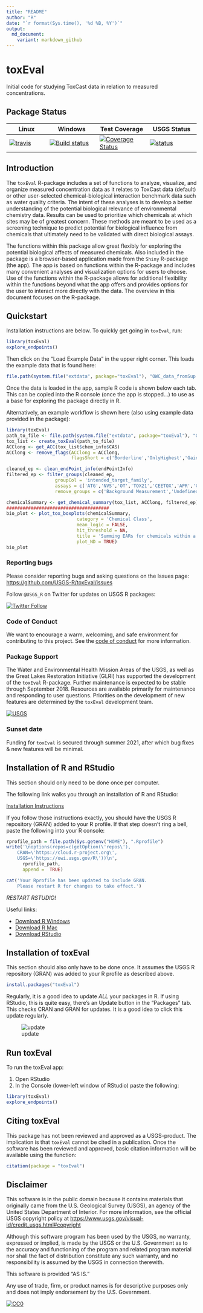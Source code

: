 ```yaml
---
title: "README"
author: "R"
date: "`r format(Sys.time(), '%d %B, %Y')`"
output:
  md_document:
    variant: markdown_github
---
```


# toxEval

Initial code for studying ToxCast data in relation to measured concentrations.

## Package Status


|Linux|Windows|Test Coverage| USGS Status |
|----------|------------|------------|------------|
| [![travis](https://travis-ci.org/USGS-R/toxEval.svg?branch=master)](https://travis-ci.org/USGS-R/toxEval)|[![Build status](https://ci.appveyor.com/api/projects/status/i2hr35abwxx85vgs?svg=true)](https://ci.appveyor.com/project/ldecicco-USGS/toxEval)|[![Coverage Status](https://coveralls.io/repos/github/USGS-R/toxEval/badge.svg?branch=master)](https://coveralls.io/github/USGS-R/toxEval?branch=master)|[![status](https://img.shields.io/badge/USGS-Research-blue.svg)](https://owi.usgs.gov/R/packages.html#research)|

## Introduction

The `toxEval` R-package includes a set of functions to analyze, visualize, and organize measured concentration data as it relates to ToxCast data (default) or other user-selected chemical-biological interaction benchmark data such as water quality criteria. The intent of these analyses is to develop a better understanding of the potential biological relevance of environmental chemistry data. Results can be used to prioritize which chemicals at which sites may be of greatest concern. These methods are meant to be used as a screening technique to predict potential for biological influence from chemicals that ultimately need to be validated with direct biological assays. 

The functions within this package allow great flexibly for exploring the potential biological affects of measured chemicals. Also included in the package is a browser-based application made from the `Shiny` R-package (the app). The app is based on functions within the R-package and includes many convenient analyses and visualization options for users to choose. Use of the functions within the R-package allows for additional flexibility within the functions beyond what the app offers and provides options for the user to interact more directly with the data. The overview in this document focuses on the R-package. 

## Quickstart

Installation instructions are below. To quickly get going in `toxEval`, run:

```r
library(toxEval)
explore_endpoints()
```
Then click on the "Load Example Data" in the upper right corner. This loads the example data that is found here:

```r
file.path(system.file("extdata", package="toxEval"), "OWC_data_fromSup.xlsx")
```
Once the data is loaded in the app, sample R code is shown below each tab. This can be copied into the R console (once the app is stopped...) to use as a base for exploring the package directly in R.

Alternatively, an example workflow is shown here (also using example data provided in the package):

```r
library(toxEval)
path_to_file <- file.path(system.file("extdata", package="toxEval"), "OWC_data_fromSup.xlsx")
tox_list <- create_toxEval(path_to_file)
ACClong <- get_ACC(tox_list$chem_info$CAS)
ACClong <- remove_flags(ACClong = ACClong,
                        flagsShort = c('Borderline','OnlyHighest','GainAC50','Biochemical'))

cleaned_ep <- clean_endPoint_info(endPointInfo)
filtered_ep <- filter_groups(cleaned_ep, 
                  groupCol = 'intended_target_family',
                  assays = c('ATG','NVS','OT','TOX21','CEETOX','APR','CLD','TANGUAY','NHEERL_PADILLA','NCCT_SIMMONS','ACEA'),
                  remove_groups = c('Background Measurement','Undefined'))

chemicalSummary <- get_chemical_summary(tox_list, ACClong, filtered_ep)
######################################
bio_plot <- plot_tox_boxplots(chemicalSummary, 
                          category = 'Chemical Class',
                          mean_logic = FALSE,
                          hit_threshold = NA,
                          title = 'Summing EARs for chemicals within a class of a sample, taking the max of each site',
                          plot_ND = TRUE)
bio_plot
```

### Reporting bugs

Please consider reporting bugs and asking questions on the Issues page:
[https://github.com/USGS-R/toxEval/issues](https://github.com/USGS-R/toxEval/issues)

Follow `@USGS_R` on Twitter for updates on USGS R packages:

[![Twitter Follow](https://img.shields.io/twitter/follow/USGS_R.svg?style=social&label=Follow%20USGS_R)](https://twitter.com/USGS_R)

### Code of Conduct

We want to encourage a warm, welcoming, and safe environment for contributing to this project. See the [code of conduct](https://github.com/USGS-R/toxEval/blob/master/CONDUCT.md) for more information.

### Package Support

The Water and Environmental Health  Mission Areas of the USGS, as well as the Great Lakes Restoration Initiative (GLRI) has supported the development of the `toxEval` R-package. Further maintenance is expected to be stable through September 2018. Resources are available primarily for maintenance and responding to user questions. Priorities on the development of new features are determined by the `toxEval` development team.

[![USGS](http://usgs-r.github.io/images/usgs.png)](https://www.usgs.gov/)

### Sunset date 

Funding for `toxEval` is secured through summer 2021, after which bug fixes & new features will be minimal.

## Installation of R and RStudio

This section should only need to be done once per computer.

The following link walks you through an installation of R and RStudio:

[Installation Instructions](https://owi.usgs.gov/R/training-curriculum/installr/)

If you follow those instructions exactly, you should have the USGS R repository (GRAN) added to your R profile. If that step doesn't ring a bell, paste the following into your R console:

```r
rprofile_path = file.path(Sys.getenv("HOME"), ".Rprofile")
write('\noptions(repos=c(getOption(\'repos\'),
    CRAN=\'https://cloud.r-project.org\',
    USGS=\'https://owi.usgs.gov/R\'))\n',
      rprofile_path, 
      append =  TRUE)

cat('Your Rprofile has been updated to include GRAN.
    Please restart R for changes to take effect.')
```

*RESTART RSTUDIO!*

Useful links:

* [Download R Windows](https://cran.r-project.org/bin/windows/base/)
* [Download R Mac](https://cran.r-project.org/bin/macosx/)
* [Download RStudio](https://www.rstudio.com/products/rstudio/download/)


## Installation of toxEval

This section should also only have to be done once. It assumes the USGS R repository (GRAN) was added to your R profile as described above.

```r
install.packages("toxEval")
```

Regularly, it is a good idea to update *ALL* your packages in R. If using RStudio, this is quite easy, there's an Update button in the "Packages" tab. This checks CRAN and GRAN for updates. It is a good idea to click this update regularly.

![update](vignettes/update.png)

## Run toxEval

To run the toxEval app:

1. Open RStudio
2. In the Console (lower-left window of RStudio) paste the following:

```r
library(toxEval)
explore_endpoints()

```

## Citing toxEval

This package has not been reviewed and approved as a USGS-product. The implication is that `toxEval` cannot be cited in a publication. Once the software has been reviewed and approved, basic citation information will be available using the function:

```r
citation(package = "toxEval")
```

## Disclaimer

This software is in the public domain because it contains materials that originally came from the U.S. Geological Survey  (USGS), an agency of the United States Department of Interior. For more information, see the official USGS copyright policy at [https://www.usgs.gov/visual-id/credit_usgs.html#copyright](https://www.usgs.gov/visual-id/credit_usgs.html#copyright)

Although this software program has been used by the USGS, no warranty, expressed or implied, is made by the USGS or the U.S. Government as to the accuracy and functioning of the program and related program material nor shall the fact of distribution constitute any such warranty, and no responsibility is assumed by the USGS in connection therewith.

This software is provided "AS IS."

Any use of trade, firm, or product names is for descriptive purposes only and does not imply endorsement by the U.S. Government.

 [
   ![CC0](http://i.creativecommons.org/p/zero/1.0/88x31.png)
 ](http://creativecommons.org/publicdomain/zero/1.0/)
